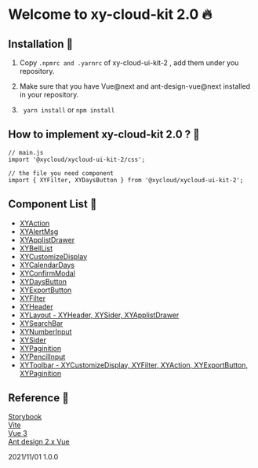 
<Meta title="Doc/Readme" />

# Welcome to xy-cloud-kit 2.0 🔥
## Installation 📗
1. Copy `.npmrc and .yarnrc` of xy-cloud-ui-kit-2 , add them under you repository.  
1. Make sure that you have Vue@next and ant-design-vue@next installed in your repository.    

1. ` yarn install`   or   `npm install`

## How to implement xy-cloud-kit 2.0 ? 🙋

```
// main.js
import '@xycloud/xycloud-ui-kit-2/css';
```
```
// the file you need component
import { XYFilter, XYDaysButton } from '@xycloud/xycloud-ui-kit-2';

```
## Component List 🍱
* [XYAction](?path=/story/ui-kit-actionbutton--default)
* [XYAlertMsg](?path=/story/ui-kit-alertmsg--default)
* [XYApplistDrawer](?path=/story/ui-kit-layout-applistdrawer--default)
* [XYBellList](?path=/story/ui-kit-belllist--default)
* [XYCustomizeDisplay](?path=/story/ui-kit-customizedisplay--default)
* [XYCalendarDays](?path=/story/ui-kit-calendardays--default)
* [XYConfirmModal](?path=/story/ui-kit-confirmmodal--default)
* [XYDaysButton](?path=/story/ui-kit-days--default)
* [XYExportButton](?path=/story/ui-kit-exportexcelbutton--default)
* [XYFilter](?path=/story/ui-kit-filter--default)
* [XYHeader](?path=/story/ui-kit-layout-header--default)
* [XYLayout - XYHeader, XYSider, XYApplistDrawer](?path=/story/ui-kit-layout-applayout--default)
* [XYSearchBar](?path=/story/ui-kit-searchbar--default)
* [XYNumberInput](?path=/story/ui-kit-numberinput--default)
* [XYSider](?path=/story/ui-kit-layout-sider--dark)
* [XYPaginition](?path=/story/ui-kit-pagination--default)
* [XYPencilInput](?path=/story/ui-kit-pencilinput--default)
* [XYToolbar - XYCustomizeDisplay, XYFilter, XYAction, XYExportButton, XYPaginition](?path=/story/ui-kit-toolbar--default)

## Reference 🦄

[Storybook](https://storybook.js.org/docs/vue/get-started/introduction)   
[Vite](https://vitejs.dev/)   
[Vue 3](https://v3.vuejs.org/guide/introduction.html)   
[Ant design 2.x Vue](https://2x.antdv.com/components/overview/)   

2021/11/01 1.0.0